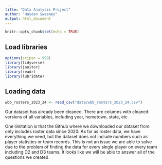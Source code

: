 ```yaml
---
title: "Data Analysis Project"
author: "Hayden Sweeney"
output: html_document
---
```


```r
knitr::opts_chunk$set(echo = TRUE)
```

## Load libraries

```r
options(scipen = 999)
library(tidyverse)
library(janitor)
library(readr)
library(lubridate)
```

## Loading data

```r
wbb_rosters_2023_24 <- read_csv("data/wbb_rosters_2023_24.csv")

```

Our dataset has already been cleaned. There are columns with cleaned versions of all variables, including year, hometown, state, etc.

One limitation is that the Github where we downloaded our dataset from only includes roster data since 2020. As far as roster data, we have everything we need, but the dataset does not include numbers such as player statistics or team records. This is not an issue we are able to solve due to the problem of finding the data for every single player on every team including D2 and D3 teams. It looks like we will be able to answer all of the questions we created.

